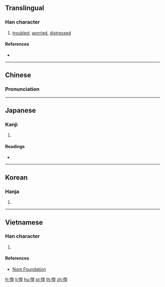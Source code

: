 ==Translingual==

===Han character===
{{Han char|rn=61|rad=心|as=09|sn=12|four=97047|canj=PPAD|ids=⿰忄㝁}}

# [[troubled]], [[worried]], [[distressed]]

====References====
* {{Han ref|kx=0392.340|dkj=10865|dj=0728.170|hdz=42330.080|uh=60F8|ud=24824|bh=D946|bd=55622}}

----

==Chinese==
{{zh-forms}}

===Pronunciation===
{{zh-pron
|m=qióng
|c=king4
|mc=y
|oc=y
|cat=a
}}

----

==Japanese==

===Kanji===
{{ja-kanji|grade=|rs=心09}}

# {{defn|lang=ja|sort=心09}}

====Readings====
* {{ja-readings|on=[[けい]] (kei), [[ぎょう]] (gyō)|kun=[[うれえる]] (ureeru)}}

----

==Korean==

===Hanja===
{{ko-hanja|hangeul=경|eumhun=|rv=gyeong|mr=kyŏng|y=kyeng}}

# {{defn|lang=ko|sort=心09}}

----

==Vietnamese==

===Han character===
{{vi-readings|rs=心09|hanviet=quỳnh}}

# {{defn|lang=vi|sort=心09}}

====References====
* [http://nomfoundation.org/common/nom_details.php?codepoint=60f8 Nom Foundation]

[[fr:惸]]
[[li:惸]]
[[hu:惸]]
[[pl:惸]]
[[th:惸]]
[[zh:惸]]
